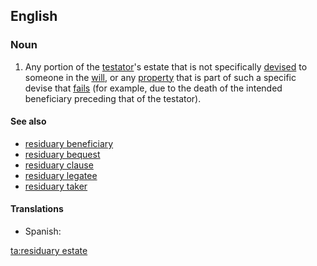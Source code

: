 ==English==
{{wikipedia}}

===Noun===
{{en-noun|head=[[residuary]] [[estate]]}}

# {{legal}} Any portion of the [[testator]]'s estate that is not specifically [[devise]]d to someone in the [[will]], or any [[property]] that is part of such a specific devise that [[fail]]s (for example, due to the death of the intended beneficiary preceding that of the testator).

====See also====
* [[residuary beneficiary]]
* [[residuary bequest]]
* [[residuary clause]]
* [[residuary legatee]]
* [[residuary taker]]

====Translations====
{{trans-top|portion of the testator's estate that is not specifically devised to someone in the will}}
* Spanish: {{t-|es|heredad residuaria|f}}
{{trans-mid}}
{{trans-bottom}}

[[ta:residuary estate]]